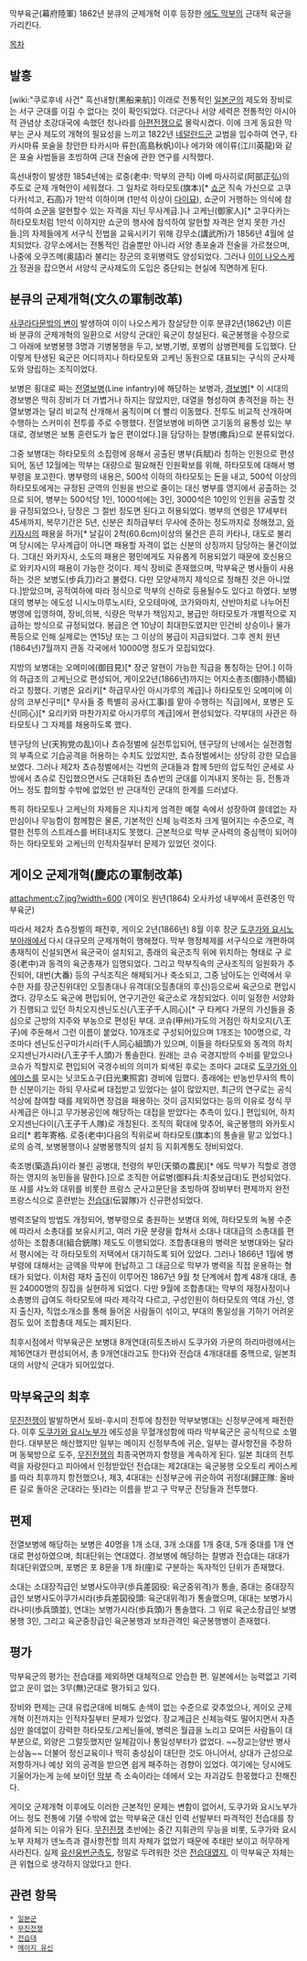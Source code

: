 막부육군(幕府陸軍)
1862년 분큐의 군제개혁 이후 등장한 [[에도 막부]]의 근대적 육군을 가리킨다. 

[[목차]]

== 발흥 ==

[wiki:"쿠로후네 사건" 흑선내항(黒船来航)] 이래로 전통적인 [[일본군]]의 제도와 장비로는 서구 군대를 이길 수 없다는 것이 확인되었다. 더군다나 서양 세력은 전통적인 아시아적 관념상 초강대국에 속했던 청나라를 [[아편전쟁]]으로 몰락시켰다. 이에 크게 동요한 막부는 군사 제도의 개혁의 필요성을 느끼고 1822년 [[네덜란드]]군 교범을 입수하여 연구, 타카시마류 포술을 창안한 타카시마 류한(高島秋帆)이나 에가와 에이류(江川英龍)와 같은 포술 사범들을 초빙하여 근대 전술에 관한 연구를 시작했다. 

흑선내항이 발생한 1854년에는 로중(老中: 막부의 관직) 아베 마사히로(阿部正弘)의 주도로 군제 개혁안이 세워졌다. 그 일차로 하타모토(旗本)[* [[쇼군]] 직속 가신으로 고쿠다카(석고, 石高)가 1만석 이하이며 (1만석 이상이 [[다이묘]]), 쇼군이 거행하는 의식에 참석하여 쇼군을 알현할수 있는 자격을 지닌 무사계급.]나 고케닌(御家人)[* 고쿠다카는 하타모토처럼 1만석 이하지만 쇼군의 행사에 참석하여 알현할 자격은 얻지 못한 가신들.]의 자제들에게 서구식 전법을 교육시키기 위해 강무소(講武所)가 1856년 4월에 설치되었다. 강무소에서는 전통적인 검술뿐만 아니라 서양 총포술과 전술을 가르쳤으며, 나중에 오쿠즈메(奥詰)라 불리는 장군의 호위병력도 양성되었다. 그러나 [[이이 나오스케]]가 정권을 잡으면서 서양식 군사제도의 도입은 중단되는 현실에 직면하게 된다. 

== 분큐의 군제개혁(文久の軍制改革) ==

[[사쿠라다문밖의 변]]이 발생하여 이이 나오스케가 참살당한 이후 분큐2년(1862년) 이른바 분큐의 군제개혁의 일환으로 서양식 군대인 육군이 창설된다. 육군봉행을 수장으로 그 아래에 보병봉행 3명과 기병봉행을 두고, 보병,기병, 포병의 삼병편제를 도입했다. 단 이렇게 탄생된 육군은 어디까지나 하타모토와 고케닌 동원으로 대표되는 구식의 군사제도와 양립하는 조직이었다.

보병은 횡대로 짜는 [[전열보병]](Line infantry)에 해당하는 보병과, [[경보병]][* 이 시대의 경보병은 딱히 장비가 더 가볍거나 하지는 않았지만, 대열을 형성하여 총격전을 하는 전열보병과는 달리 비교적 산개해서 움직이며 더 빨리 이동했다. 전투도 비교적 산개하며 수행하는 스커미쉬 전투를 주로 수행했다. 전열보병에 비하면 고기동의 융통성 있는 부대로, 경보병은 보통 훈련도가 높은 편이었다.]을 담당하는 찰병(撒兵)으로 분류되었다. 

그중 보병대는 하타모토의 소집령에 응해서 공출된 병부(兵賦)라 칭하는 인원으로 편성되어, 동년 12월에는 막부는 대량으로 필요해진 인원확보를 위해, 하타모토에 대해서 병부령을 포고한다. 병부령의 내용은, 500석 이하의 하타모토는 돈을 내고, 500석 이상의 하타모토에게는 규정된 군역의 인원을 반으로 줄이는 대신 병부를 영지에서 공출하는 것으로 되어, 병부는 500석당 1인, 1000석에는 3인, 3000석은 10인의 인원을 공출할 것을 규정되었으나, 당장은 그 절반 정도면 된다고 허용되었다. 병부의 연령은 17세부터 45세까지, 복무기간은 5년, 신분은 최하급부터 무사에 준하는 정도까지로 정해졌고, [[와키자시]]의 패용을 허가[* 날길이 2척(60.6cm)이상의 물건은 흔히 카타나, 대도로 불리며 당시에는 무사계급이 아니면 패용할 자격이 없는 신분의 상징까지 담당하는 물건이었다. 그대신 와키자시, 소도의 패용은 평민에게도 자유롭게 허용되었기 때문에 호신용으로 와키자시의 패용이 가능한 것이다. 제식 장비로 존재했으며, 막부육군 병사들이 사용하는 것은 보병도(步兵刀)라고 불렸다. 다만 모양새까지 제식으로 정해진 것은 아니었다.]받았으며, 공적여하에 따라 정식으로 막부의 신하로 등용될수도 있다고 하였다. 보병대의 병부는 에도성 니시노마루노시타, 오오테마에, 코가와마치, 산반마치로 나누어진 병영에 입영하여, 장비,의복, 식량은 막부가 책임지고, 봉급만 하타모토가 개별적으로 지급하는 방식으로 규정되었다. 봉급은 연 10냥이 최대한도였지만 인건비 상승이나 물가폭등으로 인해 실제로는 연15냥 또는 그 이상의 봉급이 지급되었다. 그후 겐치 원년(1864년)7월까지 관동 각국에서 10000명 정도가 모집되었다. 

지방의 보병대는 오메미에(御目見)[* 장군 알현이 가능한 직급을 통칭하는 단어.] 이하의 하급조의 고케닌으로 편성되어, 게이오2년(1866년)까지는 어지소총조(御持小筒組)라고 칭했다. 기병은 요리키[* 하급무사인 아시가루의 계급]나 하타모토인 오메미에 이상의 코부신구미[* 무사들 중 특별히 공사(工事)를 맡아 수행하는 직급]에서, 포병은 도신(同心)[* 요리키와 마찬가지로 아시가루의 계급]에서 편성되었다. 각부대의 사관은 하타모토나 그 자제를 채용하도록 했다. 

텐구당의 난(天狗党の乱)이나 쵸슈정벌에 실전투입되어, 텐구당의 난에서는 실전경험의 부족으로 기습공격을 허용하는 수치도 있었지만, 쵸슈정벌에서는 상당히 강한 모습을 보였다. 그러나 제2차 쵸슈정벌에서는 각번의 군대들과 함께 5만의 압도적인 군세로 사방에서 쵸슈로 진입했으면서도 근대화된 쵸슈번의 군대를 이겨내지 못하는 등, 전통과 어느 정도 합의할 수밖에 없었던 반 근대적인 군대의 한계를 드러냈다. 

특히 하타모토나 고케닌의 자제들은 지나치게 엄격한 예절 속에서 성장하여 쓸데없는 자만심이나 무능함이 함께함은 물론, 기본적인 신체 능력조차 크게 떨어지는 수준으로, 격렬한 전투의 스트레스를 버텨내지도 못했다. 근본적으로 막부 군사력의 중심핵이 되어야 하는 하타모토와 고케닌의 인적자질부터 문제가 있었던 것이다. 

== 게이오 군제개혁(慶応の軍制改革) ==

attachment:c7.jpg?width=600
(게이오 원년(1864) 오사카성 내부에서 훈련중인 막부육군)

따라서 제2차 쵸슈정벌의 패전후, 게이오 2년(1866년) 8월 이후 장군 [[도쿠가와 요시노부]]아래에서 다시 대규모의 군제개혁이 행해졌다. 막부 행정체제를 서구식으로 개편하여 총재직이 신설되면서 육군국이 설치되고, 종래의 육군조직 위에 위치하는 형태로 구 로중(老中)과 동격의 육군총재가 임명되었다. 그리고 막부직속의 군사조직의 일원화가 추진되어, 대번(大番) 등의 구식조직은 해체되거나 축소되고, 그중 남아도는 인력에서 우수한 자를 장군친위대인 오힐총대나 유격대(오힐총대의 후신)등으로써 육군으로 편입시켰다. 강무소도 육군에 편입되어, 연구기관인 육군소로 개칭되었다. 이미 일정한 서양화가 진행되고 있던 하치오지센닌도신(八王子千人同心)[* 구 타케다 가문의 가신들을 중심으로 근방의 지주와 부농으로 편성된 부대. 코슈(甲州)가도의 거점인 하치오지(八王子)에 주둔해서 그런 이름이 붙었다. 10개조로 구성되어있으며 1개조는 100명으로, 각 조마다 센닌도신구미가시라(千人同心組頭)가 있으며, 이들을 하타모토와 동격의 하치오지센닌가시라(八王子千人頭)가 통솔한다. 원래는 코슈 국경지방의 수비를 맡았으나 코슈가 직할지로 편입되어 국경수비의 의미가 퇴색된 후로는 조마다 교대로 [[도쿠가와 이에야스]]를 모시는 닛코도쇼구(日光東照宮) 경비에 임했다. 종래에는 반농반무사의 특이한 신분이기는 하되 무사로써 대접받고 있었다는 설이 많았지만, 최근의 연구로는 공식석상에 참여할 때를 제외하면 장검을 패용하는 것이 금지되었다는 등의 이유로 정식 무사계급은 아니고 무가봉공인에 해당하는 대접을 받았다는 추측이 있다.] 편입되어, 하치오지센닌다이(八王子千人隊)로 개칭된다. 조직의 확대에 맞추어, 육군봉행의 와카토시요리[* 若年寄格. 로중(老中)다음의 직위로써 하타모토(旗本)의 통솔을 맡고 있었다.]로의 승격, 보병봉행이나 살병봉행직의 설치 등 지휘계통도 정비되었다. 
 
축조병(築造兵)이라 불린 공병대, 천령의 부민(天領の農民)[* 에도 막부가 직할로 경영하는 영지의 농민들을 말한다.]으로 조직한 어료병(御料兵:치중보급대)도 편성되었다. 또 샤를 샤노와 대위를 비롯한 프랑스 군사고문단을 초빙하여 장비부터 편제까지 완전 프랑스식으로 훈련받는 [[전습대]](伝習隊)가 신규편성되었다. 

병력조달의 방법도 개정되어, 병부령으로 충원하는 보병대 외에, 하타모토의 녹봉 수준에 따라서 소총대를 보유시키고, 여러 가문 분량을 합쳐서 소대나 대대급의 소총대를 편성하는 조합총대(組合銃隊) 제도도 이행되었다. 조합총대용의 병력은 보병대와는 달라서 평시에는 각 하타모토의 저택에서 대기하도록 되어 있었다. 그러나 1866년 1월에 병부령에 대해서는 금액을 막부에 헌납하고 그 대금으로 막부가 병력을 직접 운용하는 형태가 되었다. 이처럼 재차 출진이 이루어진 1867년 9월 첫 단계에서 합계 48개 대대, 총원 24000명의 징집을 실현하게 되었다. 다만 9월에 조합총대는 막부의 재정사정이나 소총병의 급여도 하타모토에 따라 제각각 다르고, 구성인원이 하타모토의 역대 가신, 영지 출신자, 직업소개소를 통해 들어온 사람들이 섞이고, 부대의 통일성을 기하기 어려운 점도 있어 조합총대 제도는 폐지된다. 

최후시점에서 막부육군은 보병대 8개연대(히토츠바시 도쿠가와 가문의 하리마령에서는 제16연대가 편성되어서, 총 9개연대라고도 한다)와 전습대 4개대대를 중핵으로, 일본최대의 서양식 군대가 되어있었다. 

== 막부육군의 최후 ==

[[무진전쟁]]이 발발하면서 토바-후시미 전투에 참전한 막부보병대는 신정부군에게 패전한다. 이후 [[도쿠가와 요시노부]]가 에도성을 무혈개성함에 따라 막부육군은 공식적으로 소멸한다. 대부분은 해산했지만 일부는 메이지 신정부측에 귀순, 일부는 결사항전을 주장하며 동북방으로 도주, [[무진전쟁]]의 최종국면까지 항쟁을 계속하게 된다. 일본 최대의 전투력을 자랑한다고 피아에서 인정받았던 전습대는 제2대대는 육군봉행 오오토리 케이스케를 따라 최후까지 항전했으나, 제3, 4대대는 신정부군에 귀순하여 귀정대(歸正隊: 올바른 길로 돌아온 군대라는 뜻)라는 이름을 받고 구 막부군 잔당들과 전투했다. 

== 편제 ==

전열보병에 해당하는 보병은 40명을 1개 소대, 3개 소대를 1개 중대, 5개 중대를 1개 연대로 편성하였으며, 최대단위는 연대였다. 경보병에 해당하는 찰병과 전습대는 대대가 최대단위였으며, 포병은 포 8문을 1개 좌(座)로 구분하는 독자적인 단위가 존재했다. 

소대는 소대장직급인 보병사도야쿠(歩兵差図役: 육군중위격)가 통솔, 중대는 중대장직급인 보병사도야쿠가시라(歩兵差図役頭: 육군대위격)가 통솔했으며, 대대는 보병가시라나미(歩兵頭並), 연대는 보병가시라(歩兵頭)가 통솔했다. 그 위로 육군소장급인 보병봉행 3인, 그리고 육군중장급인 육군봉행과 보좌관격인 육군봉행병이 존재했다. 

== 평가 ==

막부육군의 평가는 전습대를 제외하면 대체적으로 안습한 편. 일본에서는 능력없고 기력없고 운이 없는 3무(無)군대로 평가되고 있다.

장비와 편제는 근대 유럽군대에 비해도 손색이 없는 수준으로 갖추었으나, 게이오 군제개혁 이전까지는 인적자질부터 문제가 있었다. 장교계급은 신체능력도 떨어지면서 자존심만 쓸데없이 강력한 하타모토/고케닌들에, 병력은 월급을 노리고 모여든 사람들이 대부분으로, 외양은 그럴듯했지만 일체감이나 통일성부터가 없었다. ~~장교는양반 병사는상놈~~ 더불어 정신교육이나 딱히 충성심이 대단한 것도 아니어서, 상대가 근성으로 저항하거나 예상 외의 공격을 받으면 쉽게 패주하는 경향이 있었다. 여기에는 당시에도 기울어가는게 눈에 보이던 [[막부]] 측 소속이라는 데에서 오는 자괴감도 한몫했다고 전해진다. 

게이오 군제개혁 이후에도 이러한 근본적인 문제는 변함이 없어서, 도쿠가와 요시노부가 어느 정도 전통에 기댈 수밖에 없는 막부육군 대신 인력 선발부터 파격적인 전습대를 창설하게 되는 이유가 된다. [[무진전쟁]] 초반에는 중간 지휘관의 무능을 비롯, 도쿠가와 요시노부 자체가 덴노측과 결사항전할 의지 자체가 없었기 때문에 추태만 보이고 허무하게 사라진다. 실제 [[유신웅번군]]측도, 정말로 두려워한 것은 [[전습대]]였지, 이 막부육군 자체는 큰 위협으로 생각하지 않았다고 한다. 

== 관련 항목 ==

 * [[일본군]]
 * [[무진전쟁]]
 * [[전습대]]
 * [[메이지 유신]]
